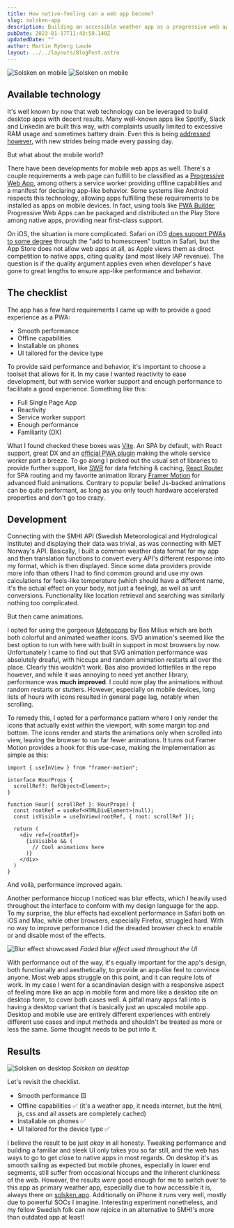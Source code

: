 ```yaml
---
title: How native-feeling can a web app become?
slug: solsken-app
description: Building an accessible weather app as a progressive web app
pubDate: 2023-01-17T11:43:59.140Z
updatedDate: ""
author: Martin Ryberg Laude
layout: ../../layouts/BlogPost.astro
---
```

<div>
<img alt="Solsken on mobile" src="/images/uploads/solsken_screenshot_mobile.png"/>
<img alt="Solsken on mobile" src="/images/uploads/solsken_screenshot_mobile2.png"/>
</div>

## Available technology
It's well known by now that web technology can be leveraged to build desktop apps with decent results. Many well-known apps like Spotify, Slack and Linkedin are built this way, with complaints usually limited to excessive RAM usage and sometimes battery drain. Even this is being [addressed however](https://tauri.app), with new strides being made every passing day. 

But what about the mobile world?

There have been developments for mobile web apps as well. There's a couple requirements a web page can fulfill to be classified as a [Progressive Web App](https://web.dev/progressive-web-apps/), among others a service worker providing offline capabilities and a manifest for declaring app-like behavior. Some systems like Android respects this technology, allowing apps fulfilling these requirements to be installed as apps on mobile devices. In fact, using tools like [PWA Builder](https://www.pwabuilder.com), Progressive Web Apps can be packaged and distributed on the Play Store among native apps, providing near first-class support.

On iOS, the situation is more complicated. Safari on iOS [does support PWAs to some degree](https://caniuse.com/?search=PWA) through the "add to homescreen" button in Safari, but the App Store does not allow web apps at all, as Apple views them as direct competition to native apps, citing quality (and most likely IAP revenue). The question is if the quality argument applies even when developer's have gone to great lengths to ensure app-like performance and behavior. 

## The checklist
The app has a few hard requirements I came up with to provide a good experience as a PWA:

* Smooth performance
* Offline capabilities
* Installable on phones
* UI tailored for the device type

To provide said performance and behavior, it's important to choose a toolset that allows for it. In my case I wanted reactivity to ease development, but with service worker support and enough performance to facilitate a good experience. Something like this:

* Full Single Page App
* Reactivity
* Service worker support
* Enough performance
* Familiarity (DX)

What I found checked these boxes was [Vite](https://vitejs.dev). An SPA by default, with React support, great DX and an [official PWA plugin](https://vite-pwa-org.netlify.app) making the whole service worker part a breeze. To go along I picked out the usual set of libraries to provide further support, like [SWR](https://swr.vercel.app) for data fetching & caching, [React Router](https://reactrouter.com/en/main) for SPA routing and my favorite animation library [Framer Motion](https://www.framer.com/motion/) for advanced fluid animations. Contrary to popular belief Js-backed animations can be quite performant, as long as you only touch hardware accelerated properties and don't go too crazy. 

## Development
Connecting with the SMHI API (Swedish Meteorological and Hydrological Institute) and displaying their data was trivial, as was connecting with MET Norway's API. Basically, I built a common weather data format for my app and then translation functions to convert every API's different response into my format, which is then displayed. Since some data providers provide more info than others I had to find common ground and use my own calculations for feels-like temperature (which should have a different name, it's the actual effect on your body, not just a feeling), as well as unit conversions. Functionality like location retrieval and searching was similarly nothing too complicated.

But then came animations. 

I opted for using the gorgeous [Meteocons](https://bas.dev/work/meteocons) by Bas Milius which are both both colorful and animated weather icons. SVG animation's seemed like the best option to run with here with built in support in most browsers by now. Unfortunately I came to find out that SVG animation performance was absolutely dreaful, with hiccups and random animation restarts all over the place. Clearly this wouldn't work. Bas also provided lottiefiles in the repo however, and while it was annoying to need yet another library, performance was **much improved**. I could now play the animations without random restarts or stutters. However, especially on mobile devices, long lists of hours with icons resulted in general page lag, notably when scrolling.

To remedy this, I opted for a performance pattern where I only render the icons that actually exist within the viewport, with some margin top and bottom. The icons render and starts the animations only when scrolled into view, leaving the browser to run far fewer animations. It turns out Framer Motion provides a hook for this use-case, making the implementation as simple as this:

```tsx
import { useInView } from "framer-motion";

interface HourProps {
  scrollRef?: RefObject<Element>;
}

function Hour({ scrollRef }: HourProps) {
  const rootRef = useRef<HTMLDivElement>(null);
  const isVisible = useInView(rootRef, { root: scrollRef });

  return (
    <div ref={rootRef}>
      {isVisible && (
        // Cool animations here
      )}
    </div>
  )
}
```

And voilà, performance improved again.

Another performance hiccup I noticed was blur effects, which I heavily used throughout the interface to conform with my design language for the app. To my surprise, the blur effects had excellent performance in Safari both on iOS and Mac, while other browsers, especially Firefox, struggled hard. With no way to improve performance I did the dreaded browser check to enable or and disable most of the effects.

![Blur effect showcased](/images/uploads/solsken_blur.png)
*Faded blur effect used throughout the UI*

With performance out of the way, it's equally important for the app's design, both functionally and aesthetically, to provide an app-like feel to convince anyone. Most web apps struggle on this point, and it can require lots of work. In my case I went for a scandinavian design with a responsive aspect of feeling more like an app in mobile form and more like a desktop site on desktop form, to cover both cases well. A pitfall many apps fall into is having a desktop variant that is basically just an upscaled mobile app. Desktop and mobile use are entirely different experiences with entirely different use cases and input methods and shouldn't be treated as more or less the same. Some thought needs to be put into it.

## Results
![Solsken on desktop](/images/uploads/solsken_screenshot_desktop.png)
*Solsken on desktop*

Let's revisit the checklist.

* Smooth performance 🟨
* Offline capabilities ✅ (it's a weather app, it needs internet, but the html, js, css and all assets are completely cached)
* Installable on phones ✅
* UI tailored for the device type ✅

I believe the result to be just _okay_ in all honesty. Tweaking performance and building a familiar and sleek UI only takes you so far still, and the web has ways to go to get close to native apps in most regards. On desktop it's as smooth sailing as expected but mobile phones, especially in lower end segments, still suffer from occasional hiccups and the inherent clunkiness of the web. However, the results _were_ good enough for me to switch over to this app as primary weather app, especially due to how accessible it is, always there on [solsken.app](https://solsken.app). Additionally on iPhone it runs very well, mostly due to powerful SOCs I imagine. Interesting experiment nonetheless, and my fellow Swedish folk can now rejoice in an alternative to SMHI's more than outdated app at least! 






